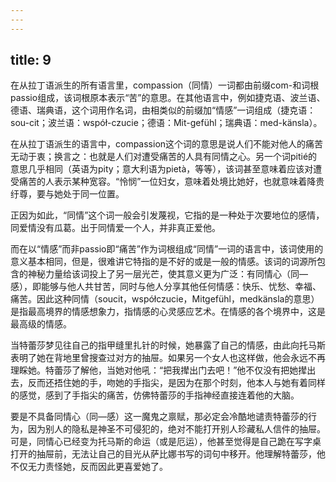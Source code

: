 ```yaml
---
---
---
```

title: 9
---




在从拉丁语派生的所有语言里，compassion（同情）一词都由前缀com-和词根passio组成，该词根原本表示“苦”的意思。在其他语言中，例如捷克语、波兰语、德语、瑞典语，这个词用作名词，由相类似的前缀加“情感”一词组成（捷克语：sou-cit；波兰语：współ-czucie；德语：Mit-gefühl；瑞典语：med-känsla）。

在从拉丁语派生的语言中，compassion这个词的意思是说人们不能对他人的痛苦无动于衷；换言之：也就是人们对遭受痛苦的人具有同情之心。另一个词pitié的意思几乎相同（英语为pity；意大利语为pietà，等等），该词甚至意味着应该对遭受痛苦的人表示某种宽容。“怜悯”一位妇女，意味着处境比她好，也就意味着降贵纡尊，要与她处于同一位置。

正因为如此，“同情”这个词一般会引发蔑视，它指的是一种处于次要地位的感情，同爱情没有瓜葛。出于同情爱一个人，并非真正爱他。

而在以“情感”而非passio即“痛苦”作为词根组成“同情”一词的语言中，该词使用的意义基本相同，但是，很难讲它特指的是不好的或是一般的情感。该词的词源所包含的神秘力量给该词投上了另一层光芒，使其意义更为广泛：有同情心（同—感），即能够与他人共甘苦，同时与他人分享其他任何情感：快乐、忧愁、幸福、痛苦。因此这种同情（soucit，współczucie，Mitgefühl，medkänsla的意思）是指最高境界的情感想象力，指情感的心灵感应艺术。在情感的各个境界中，这是最高级的情感。

当特蕾莎梦见往自己的指甲缝里扎针的时候，她暴露了自己的情感，由此向托马斯表明了她在背地里曾搜查过对方的抽屉。如果另一个女人也这样做，他会永远不再理睬她。特蕾莎了解他，当她对他吼：“把我撵出门去吧！”他不仅没有把她撵出去，反而还捂住她的手，吻她的手指尖，是因为在那个时刻，他本人与她有着同样的感觉，感到了手指尖的痛苦，仿佛特蕾莎的手指神经直接连着他的大脑。

要是不具备同情心（同—感）这一魔鬼之禀赋，那必定会冷酷地谴责特蕾莎的行为，因为别人的隐私是神圣不可侵犯的，绝对不能打开别人珍藏私人信件的抽屉。可是，同情心已经变为托马斯的命运（或是厄运），他甚至觉得是自己跪在写字桌打开的抽屉前，无法让自己的目光从萨比娜书写的词句中移开。他理解特蕾莎，他不仅无力责怪她，反而因此更喜爱她了。